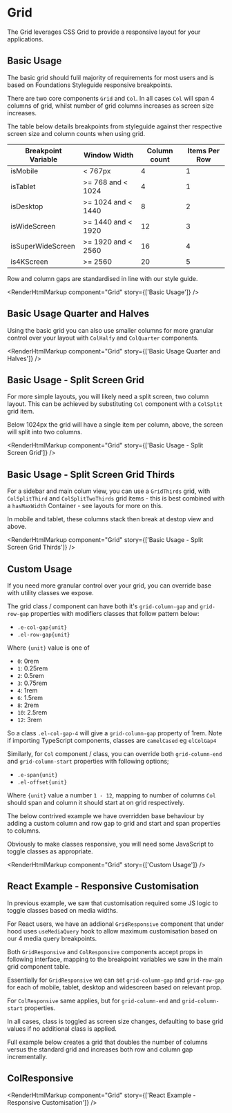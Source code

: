 
<Meta of={GridStories} />

# Grid

The Grid leverages CSS Grid to provide a responsive layout for your applications.

## Basic Usage

The basic grid should fulil majority of requirements for most users and is based on Foundations Styleguide responsive breakpoints.

There are two core components `Grid` and `Col`. In all cases `Col` will span 4 columns of grid, whilst number of grid columns increases as screen size increases.

The table below details breakpoints from styleguide against ther respective screen size and column counts when using grid.

| Breakpoint Variable | Window Width        | Column count | Items Per Row |
| ------------------- | ------------------- | ------------ | ------------- |
| isMobile            | \< 767px            | 4            | 1             |
| isTablet            | >= 768 and \< 1024  | 4            | 1             |
| isDesktop           | >= 1024 and \< 1440 | 8            | 2             |
| isWideScreen        | >= 1440 and \< 1920 | 12           | 3             |
| isSuperWideScreen   | >= 1920 and \< 2560 | 16           | 4             |
| is4KScreen          | >= 2560             | 20           | 5             |

Row and column gaps are standardised in line with our style guide.

<Canvas>
  <Story of={GridStories.BasicUsage} />
</Canvas>

<RenderHtmlMarkup component="Grid" story={['Basic Usage']} />

## Basic Usage Quarter and Halves

Using the basic grid you can also use smaller columns for more granular control over your layout with `ColHalfy` and `ColQuarter` components.

<Canvas>
  <Story of={GridStories.BasicUsageQuarterAndHalves} />
</Canvas>

<RenderHtmlMarkup component="Grid" story={['Basic Usage Quarter and Halves']} />

## Basic Usage - Split Screen Grid

For more simple layouts, you will likely need a split screen, two column layout. This can be achieved by substituting `Col` component with a `ColSplit` grid item.

Below 1024px the grid will have a single item per column, above, the screen will split into two columns.

<Canvas>
  <Story of={GridStories.BasicUsageSplitScreenGrid} />
</Canvas>

<RenderHtmlMarkup component="Grid" story={['Basic Usage - Split Screen Grid']} />

## Basic Usage - Split Screen Grid Thirds

For a sidebar and main colum view, you can use a `GridThirds` grid, with `ColSplitThird` and `ColSplitTwoThirds` grid items - this is best combined with a `hasMaxWidth` Container - see layouts for more on this.

In mobile and tablet, these columns stack then break at destop view and above.

<Canvas>
  <Story of={GridStories.BasicUsageSplitScreenGridThirds} />
</Canvas>

<RenderHtmlMarkup component="Grid" story={['Basic Usage - Split Screen Grid Thirds']} />

## Custom Usage

If you need more granular control over your grid, you can override base with utility classes we expose.

The grid class / component can have both it's `grid-column-gap` and `grid-row-gap` properties with modifiers classes that follow pattern below:

- `.e-col-gap{unit}`
- `.el-row-gap{unit}`

Where `{unit}` value is one of

- `0`: 0rem
- `1`: 0.25rem
- `2`: 0.5rem
- `3`: 0.75rem
- `4`: 1rem
- `6`: 1.5rem
- `8`: 2rem
- `10`: 2.5rem
- `12`: 3rem

So a class `.el-col-gap-4` will give a `grid-column-gap` property of 1rem. Note if importing TypeScript components, classes are `camelCased` eg `elColGap4`

Similarly, for `Col` component / class, you can override both `grid-column-end` and `grid-column-start` properties with following options;

- `.e-span{unit}`
- `.el-offset{unit}`

Where `{unit}` value a number `1 - 12`, mapping to number of columns `Col` should span and column it should start at on grid respectively.

The below contrived example we have overridden base behaviour by adding a custom column and row gap to grid and start and span properties to columns.

Obviously to make classes responsive, you will need some JavaScript to toggle classes as appropriate.

<Canvas>
  <Story of={GridStories.CustomUsage} />
</Canvas>

<RenderHtmlMarkup component="Grid" story={['Custom Usage']} />

## React Example - Responsive Customisation

In previous example, we saw that customisation required some JS logic to toggle classes based on media widths.

For React users, we have an addional `GridResponsive` component that under hood uses `useMediaQuery` hook to allow maximum customisation based on our 4 media query breakpoints.

Both `GridResponsive` and `ColResponsive` components accept props in following interface, mapping to the breakpoint variables we saw in the main grid component table.

<ArgsTable of={GridResponsive} />

Essentially for `GridResponsive` we can set `grid-column-gap` and `grid-row-gap` for each of mobile, tablet, desktop and widescreen based on relevant prop.

For `ColResponsive` same applies, but for `grid-column-end` and `grid-column-start` properties.

In all cases, class is toggled as screen size changes, defaulting to base grid values if no additional class is applied.

Full example below creates a grid that doubles the number of columns versus the standard grid and increases both row and column gap incrementally.

## ColResponsive

<ArgsTable of={ColResponsive} />

<Canvas>
  <Story of={GridStories.ReactExampleResponsiveCustomisation} />
</Canvas>

<RenderHtmlMarkup component="Grid" story={['React Example - Responsive Customisation']} />
